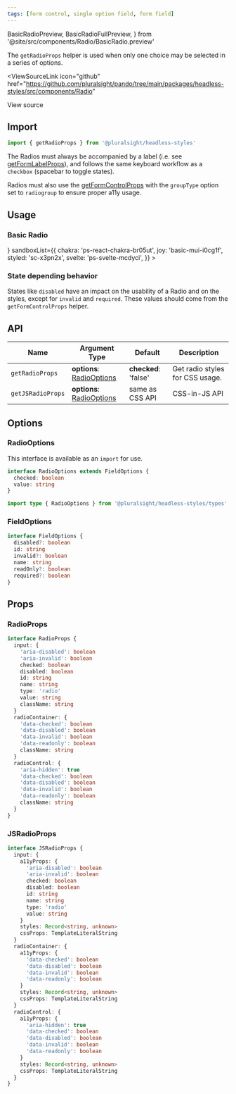 ```yaml
---
tags: [form control, single option field, form field]
---
```


  BasicRadioPreview,
  BasicRadioFullPreview,
} from '@site/src/components/Radio/BasicRadio.preview'

The `getRadioProps` helper is used when only one choice may be selected in a series of options.

<ViewSourceLink
  icon="github"
  href="https://github.com/pluralsight/pando/tree/main/packages/headless-styles/src/components/Radio"
>
  View source
</ViewSourceLink>

## Import

```javascript
import { getRadioProps } from '@pluralsight/headless-styles'
```

The Radios must always be accompanied by a label (i.e. see [getFormLabelProps](./FormControl.mdx)), and follows the same keyboard workflow as a `checkbox` (spacebar to toggle states).

Radios must also use the [getFormControlProps](./FormControl.mdx) with the `groupType` option set to `radiogroup` to ensure proper a11y usage.

## Usage

### Basic Radio

<BasicRadio />
<LiveExampleTabs
  fullCode={<BasicRadioFullPreview />}
  sandboxList={{
    chakra: 'ps-react-chakra-br05ut',
    joy: 'basic-mui-i0cg1f',
    styled: 'sc-x3pn2x',
    svelte: 'ps-svelte-mcdyci',
  }}
>
  <BasicRadioPreview />
</LiveExampleTabs>

### State depending behavior

States like `disabled` have an impact on the usability of a Radio and on the styles, except for `invalid` and `required`. These values should come from the `getFormControlProps` helper.

<RadioStates />

## API

| Name              | Argument Type                              | Default              | Description                     |
| ----------------- | ------------------------------------------ | -------------------- | ------------------------------- |
| `getRadioProps`   | **options**: [RadioOptions](#radiooptions) | **checked**: 'false' | Get radio styles for CSS usage. |
| `getJSRadioProps` | **options**: [RadioOptions](#radiooptions) | same as CSS API      | CSS-in-JS API                   |

## Options

### RadioOptions

This interface is available as an `import` for use.

```typescript
interface RadioOptions extends FieldOptions {
  checked: boolean
  value: string
}
```

```typescript title="Import example"
import type { RadioOptions } from '@pluralsight/headless-styles/types'
```

### FieldOptions

```typescript
interface FieldOptions {
  disabled?: boolean
  id: string
  invalid?: boolean
  name: string
  readOnly?: boolean
  required?: boolean
}
```

## Props

### RadioProps

```typescript
interface RadioProps {
  input: {
    'aria-disabled': boolean
    'aria-invalid': boolean
    checked: boolean
    disabled: boolean
    id: string
    name: string
    type: 'radio'
    value: string
    className: string
  }
  radioContainer: {
    'data-checked': boolean
    'data-disabled': boolean
    'data-invalid': boolean
    'data-readonly': boolean
    className: string
  }
  radioControl: {
    'aria-hidden': true
    'data-checked': boolean
    'data-disabled': boolean
    'data-invalid': boolean
    'data-readonly': boolean
    className: string
  }
}
```

### JSRadioProps

```typescript
interface JSRadioProps {
  input: {
    a11yProps: {
      'aria-disabled': boolean
      'aria-invalid': boolean
      checked: boolean
      disabled: boolean
      id: string
      name: string
      type: 'radio'
      value: string
    }
    styles: Record<string, unknown>
    cssProps: TemplateLiteralString
  }
  radioContainer: {
    a11yProps: {
      'data-checked': boolean
      'data-disabled': boolean
      'data-invalid': boolean
      'data-readonly': boolean
    }
    styles: Record<string, unknown>
    cssProps: TemplateLiteralString
  }
  radioControl: {
    a11yProps: {
      'aria-hidden': true
      'data-checked': boolean
      'data-disabled': boolean
      'data-invalid': boolean
      'data-readonly': boolean
    }
    styles: Record<string, unknown>
    cssProps: TemplateLiteralString
  }
}
```
